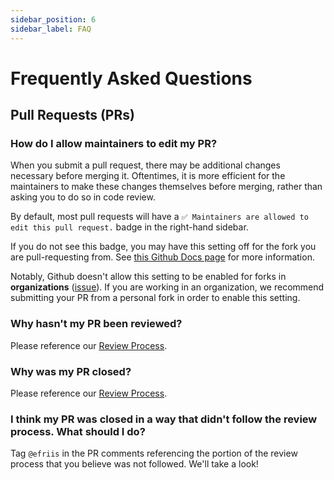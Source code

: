 ```yaml
---
sidebar_position: 6
sidebar_label: FAQ
---
```

# Frequently Asked Questions

## Pull Requests (PRs)

### How do I allow maintainers to edit my PR?

When you submit a pull request, there may be additional changes
necessary before merging it. Oftentimes, it is more efficient for the
maintainers to make these changes themselves before merging, rather than asking you
to do so in code review.

By default, most pull requests will have a 
`✅ Maintainers are allowed to edit this pull request.`
badge in the right-hand sidebar.

If you do not see this badge, you may have this setting off for the fork you are
pull-requesting from. See [this Github Docs page](https://docs.github.com/en/pull-requests/collaborating-with-pull-requests/working-with-forks/allowing-changes-to-a-pull-request-branch-created-from-a-fork)
for more information.

Notably, Github doesn't allow this setting to be enabled for forks in **organizations** ([issue](https://github.com/orgs/community/discussions/5634)).
If you are working in an organization, we recommend submitting your PR from a personal
fork in order to enable this setting.

### Why hasn't my PR been reviewed?

Please reference our [Review Process](/docs/contributing/review_process/).

### Why was my PR closed?

Please reference our [Review Process](/docs/contributing/review_process/).

### I think my PR was closed in a way that didn't follow the review process. What should I do?

Tag `@efriis` in the PR comments referencing the portion of the review
process that you believe was not followed. We'll take a look!
